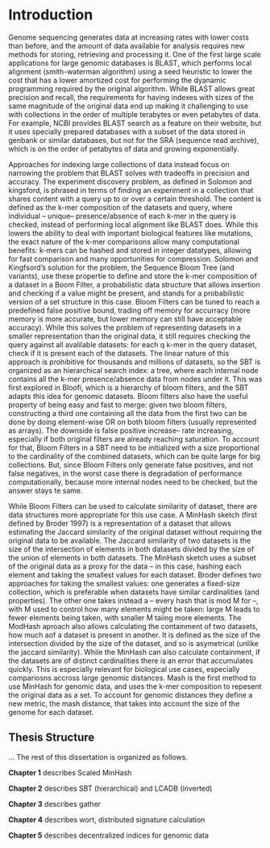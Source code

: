 <!-- The {.unnumbered} option here means that the introduction will be "Chapter 0." You can also use {-} for no numbers on chapters. -->

# Introduction {-}


Genome sequencing generates data at increasing rates with lower costs than
before, and the amount of data available for analysis requires new methods
for storing, retrieving and processing it. One of the first large scale
applications for large genomic databases is BLAST, which performs local
alignment (smith-waterman algorithm) using a seed heuristic to lower the cost
that has a lower amortized cost for performing the dyanamic programming
required by the original algorithm. While BLAST allows great precision and
recall, the requirements for having indexes with sizes of the same magnitude of
the original data end up making it challenging to use with collections in the
order of multiple terabytes or even petabytes of data. For example, NCBI
provides BLAST search as a feature on their website, but it uses specially
prepared databases with a subset of the data stored in genbank or similar
databases, but not for the SRA (sequence read archive), which is on the order
of petabytes of data and growing exponentially.

Approaches for indexing large collections of data instead focus on narrowing
the problem that BLAST solves with tradeoffs in precision and
accuracy. The experiment discovery problem, as defined in Solomon and
kingsford, is phrased in terms of finding an experiment in a collection that
shares content with a query up to or over a certain threshold. The content is
defined as the k-mer composition of the datasets and query, where individual --
unique-- presence/absence of each k-mer in the query is checked, instead of
performing local alignment like BLAST does. While this lowers the ability to
deal with important biological features like mutations, the
exact nature of the k-mer comparisons allow many computational benefits: k-mers
can be hashed and stored in integer datatypes, allowing for fast comparison and
many opportunities for compression. Solomon and Kingfsord's solution for the
problem, the Sequence Bloom Tree (and variants), use these propertie to define
and store the k-mer composition of a dataset in a Boom Filter, a probabilistic
data structure that allows insertion and checking if a value might be present,
and stands for a probabilistic version of a set structure in this case. Bloom
Filters can be tuned to reach a predefined false positive bound, trading off
memory for accurracy (more memory is more accurate, but lower memory can
still have acceptable accuracy). While this solves the problem of
representing datasets in a smaller representation than the original data,
it still requires checking the query against all avalilable datasets: for each
q k-mer in the query dataset, check if it is present each of the
datasets. The linear nature of this approach is prohibitive for thousands and
millions of datasets, so the SBT is organized as an hierarchical search index: a
tree, where each internal node contains all the k-mer presence/absence data from
nodes under it. This was first explored in Bloofi, which is a hierarchy of
bloom filters, and the SBT adapts this idea for genomic datasets. Bloom
filters also have the useful property of being easy and fast to merge:
given two bloom filters, constructing a third one containing all the data from
the first two can be done by doing element-wise OR on both bloom filters
(usually represented as arrays). The downside is false positive increase-- rate
increasing, especially if both original filters are already reaching
saturation. To account for that, Bloom Filters in a SBT need to be
initialized with a size proportional to the cardinality of the combined
datasets, which can be quite large for big collections. But, since Bloom Filters
only generate false positives, and not false negatives, in the worst case there
is degradation of performance computationally, because more
internal nodes need to be checked, but the answer stays te same.

While Bloom Filters can be used to calculate similarity of dataset,
there are data structures more appropriate for this use case. A MinHash sketch
(first defined by Broder 1997) is a representation of a dataset
that allows estimating the Jaccard similarity of the original dataset
without requiring the original data to be available. The Jaccard similarity of
two datasets is the size of the intersection of elements in both datasets
divided by the size of the union of elements in both datasets. The MinHash
sketch uses a subset of the original data as a proxy for the data -- in this case,
hashing each element and taking the smallest values for each dataset. Broder
defines two approaches for taking the smallest values: one generates a
fixed-size collection, which is preferable when datasets have similar
cardinalities (and properties). The other one takes instead a -- every hash that
is mod M for --, with M used to control how many elements might be taken: large
M leads to fewer elements being taken, with smaller M taiing more elements. The
ModHash aproach also allows calculating the containment of two datasets, how
much aof a dataset is present in another. It is defined as the size of the
intersection divided by the size of the dataset, and so is asymetrical (unlike
the jaccard similarity). While the MinHash can also calculate containment, if
the datasets are of distinct cardinalities there is an error that accumulates
quickly. This is especially relevant for biological use cases, especially
compariosns accross large genomic distances. Mash is the first method to use
MinHash for genomic data, and uses the k-mer composition to repesent the
original data as a set. To account for genomic distances they define a new
metric, the mash distance, that takes into account the size of the genome for
each dataset.


## Thesis Structure {#structure}

...
The rest of this dissertation is organized as follows.

**Chapter 1** describes Scaled MinHash

**Chapter 2** describes SBT (hierarchical) and LCADB (inverted)

**Chapter 3** describes gather

**Chapter 4** describes wort,
distributed signature calculation

**Chapter 5** describes decentralized indices for genomic data
